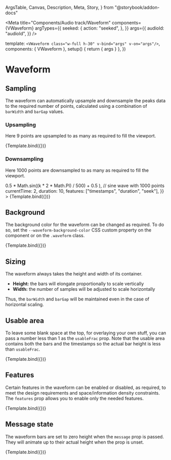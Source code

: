   ArgsTable,
  Canvas,
  Description,
  Meta,
  Story,
} from "@storybook/addon-docs"


<Meta
  title="Components/Audio track/Waveform"
  components={VWaveform}
  argTypes={{
    seeked: {
      action: "seeked",
    },
  }}
  args={{
    audioId: "audioId",
  }}
/>

  template: `<VWaveform class="w-full h-30" v-bind="args" v-on="args"/>`,
  components: { VWaveform },
  setup() {
    return { args }
  },
})

# Waveform

<Description of={VWaveform} />

<ArgsTable of={VWaveform} />

## Sampling

The waveform can automatically upsample and downsample the peaks data to the
required number of points, calculated using a combination of `barWidth` and
`barGap` values.

### Upsampling

Here 9 points are upsampled to as many as required to fill the viewport.

<Canvas>
  <Story
    name="Upsampling"
    args={{
      peaks: [0.5, 1, 0.5, 0, 0.5, 1, 0.5, 0, 0.5], // triangular wave with 9 points
      currentTime: 2,
      duration: 10,
      features: ["timestamps", "duration", "seek"],
    }}
  >
    {Template.bind({})}
  </Story>
</Canvas>

### Downsampling

Here 1000 points are downsampled to as many as required to fill the viewport.

<Canvas>
  <Story
    name="Downsampling"
    args={{
      peaks: Array.from(
        { length: 1000 },
        (_, k) => 0.5 * Math.sin((k * 2 * Math.PI) / 500) + 0.5
      ), // sine wave with 1000 points
      currentTime: 2,
      duration: 10,
      features: ["timestamps", "duration", "seek"],
    }}
  >
    {Template.bind({})}
  </Story>
</Canvas>

## Background

The background color for the waveform can be changed as required. To do so, set
the `--waveform-background-color` CSS custom property on the component or on the
`.waveform` class.

<Canvas>
  <Story
    name="Background"
    args={{
      peaks: [0.5, 1, 0.5, 0, 0.5],
      currentTime: 2,
      duration: 10,
      features: ["timestamps", "duration", "seek"],
      style: { "--waveform-background-color": "#d7fcd4" },
    }}
  >
    {Template.bind({})}
  </Story>
</Canvas>

## Sizing

The waveform always takes the height and width of its container.

- **Height:** the bars will elongate proportionally to scale vertically
- **Width:** the number of samples will be adjusted to scale horizontally

Thus, the `barWidth` and `barGap` will be maintained even in the case of
horizontal scaling.

## Usable area

To leave some blank space at the top, for overlaying your own stuff, you can
pass a number less than 1 as the `usableFrac` prop. Note that the usable area
contains both the bars and the timestamps so the actual bar height is less than
`usableFrac`.

<Canvas>
  <Story
    name="With blank space"
    args={{
      peaks: [0.5, 1, 0.5, 0, 0.5],
      currentTime: 2,
      duration: 10,
      features: ["timestamps", "duration", "seek"],
      usableFrac: 0.5,
    }}
  >
    {Template.bind({})}
  </Story>
</Canvas>

## Features

Certain features in the waveform can be enabled or disabled, as required, to
meet the design requirements and space/information density constraints. The
`features` prop allows you to enable only the needed features.

<Canvas>
  <Story
    name="Selective features"
    args={{
      peaks: [0.5, 1, 0.5, 0, 0.5],
      currentTime: 2,
      duration: 10,
      features: ["timestamps", "duration", "seek"],
    }}
  >
    {Template.bind({})}
  </Story>
</Canvas>

## Message state

The waveform bars are set to zero height when the `message` prop is passed. They
will animate up to their actual height when the prop is unset.

<Canvas>
  <Story
    name="Message"
    args={{
      message: "Hello, World!",
    }}
  >
    {Template.bind({})}
  </Story>
</Canvas>
